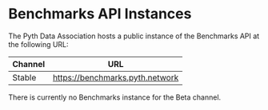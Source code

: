 # Benchmarks API Instances

The Pyth Data Association hosts a public instance of the Benchmarks API at the following URL:

| Channel | URL                             |
| ------- | ------------------------------- |
| Stable  | https://benchmarks.pyth.network |

There is currently no Benchmarks instance for the Beta channel.
